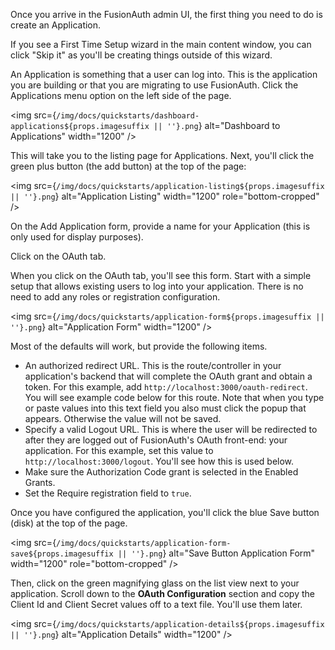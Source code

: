 
Once you arrive in the FusionAuth admin UI, the first thing you need to do is create an Application. 

If you see a First Time Setup wizard in the main content window, you can click "Skip it" as you'll be creating things outside of this wizard.

An Application is something that a user can log into. This is the application you are building or that you are migrating to use FusionAuth. Click the <InlineUIElement>Applications</InlineUIElement> menu option on the left side of the page.

<img src={`/img/docs/quickstarts/dashboard-applications${props.imagesuffix || ''}.png`} alt="Dashboard to Applications" width="1200" />

This will take you to the listing page for Applications. Next, you'll click the <InlineUIElement>green plus button</InlineUIElement> (the add button) at the top of the page:

<img src={`/img/docs/quickstarts/application-listing${props.imagesuffix || ''}.png`} alt="Application Listing" width="1200" role="bottom-cropped" />

On the Add Application form, provide a name for your Application (this is only used for display purposes).

Click on the <InlineUIElement>OAuth tab</InlineUIElement>. 

When you click on the <InlineUIElement>OAuth tab</InlineUIElement>, you'll see this form. Start with a simple setup that allows existing users to log into your application. There is no need to add any roles or registration configuration.

<img src={`/img/docs/quickstarts/application-form${props.imagesuffix || ''}.png`} alt="Application Form" width="1200" />

Most of the defaults will work, but provide the following items.

* An <InlineField>authorized redirect URL</InlineField>. This is the route/controller in your application's backend that will complete the OAuth grant and obtain a token. For this example, add `http://localhost:3000/oauth-redirect`. You will see example code below for this route. Note that when you type or paste values into this text field you also must click the popup that appears. Otherwise the value will not be saved.
* Specify a valid <InlineField>Logout URL</InlineField>. This is where the user will be redirected to after they are logged out of FusionAuth's OAuth front-end: your application. For this example, set this value to `http://localhost:3000/logout`. You'll see how this is used below.
* Make sure the Authorization Code grant is selected in the <InlineField>Enabled Grants</InlineField>.
* Set the <InlineField>Require registration</InlineField> field to `true`.

Once you have configured the application, you'll click the blue <InlineUIElement>Save</InlineUIElement> button (disk) at the top of the page.

<img src={`/img/docs/quickstarts/application-form-save${props.imagesuffix || ''}.png`} alt="Save Button Application Form" width="1200" role="bottom-cropped" />

Then, click on the <InlineUIElement>green magnifying glass</InlineUIElement> on the list view next to your application. Scroll down to the <strong>OAuth Configuration</strong> section and copy the <InlineField>Client Id</InlineField> and <InlineField>Client Secret</InlineField> values off to a text file. You'll use them later.

<img src={`/img/docs/quickstarts/application-details${props.imagesuffix || ''}.png`} alt="Application Details" width="1200" />
